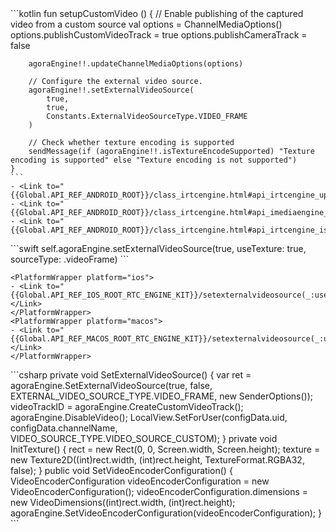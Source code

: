 <PlatformWrapper platform="android">
    ```kotlin
    fun setupCustomVideo () {
        // Enable publishing of the captured video from a custom source
        val options = ChannelMediaOptions()
        options.publishCustomVideoTrack = true
        options.publishCameraTrack = false

        agoraEngine!!.updateChannelMediaOptions(options)

        // Configure the external video source.
        agoraEngine!!.setExternalVideoSource(
            true,
            true,
            Constants.ExternalVideoSourceType.VIDEO_FRAME
        )

        // Check whether texture encoding is supported
        sendMessage(if (agoraEngine!!.isTextureEncodeSupported) "Texture encoding is supported" else "Texture encoding is not supported")
    }
    ```
    - <Link to="{{Global.API_REF_ANDROID_ROOT}}/class_irtcengine.html#api_irtcengine_updatechannelmediaoptions">updateChannelMediaOptions</Link>
    - <Link to="{{Global.API_REF_ANDROID_ROOT}}/class_irtcengine.html#api_imediaengine_setexternalvideosource">setExternalVideoSource</Link>
    - <Link to="{{Global.API_REF_ANDROID_ROOT}}/class_irtcengine.html#api_irtcengine_istextureencodesupported">isTextureEncodeSupported</Link>
</PlatformWrapper>
<PlatformWrapper platform={["ios","macos"]}>
    ```swift
    self.agoraEngine.setExternalVideoSource(true, useTexture: true, sourceType: .videoFrame)
    ```

    <PlatformWrapper platform="ios">
    - <Link to="{{Global.API_REF_IOS_ROOT_RTC_ENGINE_KIT}}/setexternalvideosource(_:usetexture:sourcetype:)">setExternalVideoSource(_:useTexture:sourceType:)</Link>
    </PlatformWrapper>
    <PlatformWrapper platform="macos">
    - <Link to="{{Global.API_REF_MACOS_ROOT_RTC_ENGINE_KIT}}/setexternalvideosource(_:usetexture:sourcetype:)">setExternalVideoSource(_:useTexture:sourceType:)</Link>
    </PlatformWrapper>
</PlatformWrapper>
<PlatformWrapper platform="unity">
    ```csharp
    private void SetExternalVideoSource()
    {
        var ret = agoraEngine.SetExternalVideoSource(true, false, EXTERNAL_VIDEO_SOURCE_TYPE.VIDEO_FRAME, new SenderOptions());
        videoTrackID = agoraEngine.CreateCustomVideoTrack();
        agoraEngine.DisableVideo();
        LocalView.SetForUser(configData.uid, configData.channelName, VIDEO_SOURCE_TYPE.VIDEO_SOURCE_CUSTOM);
    }
    private void InitTexture()
    {
        rect = new Rect(0, 0, Screen.width, Screen.height);
        texture = new Texture2D((int)rect.width, (int)rect.height, TextureFormat.RGBA32, false);
    }
    public void SetVideoEncoderConfiguration()
    {
        VideoEncoderConfiguration videoEncoderConfiguration = new VideoEncoderConfiguration();
        videoEncoderConfiguration.dimensions = new VideoDimensions((int)rect.width, (int)rect.height);
        agoraEngine.SetVideoEncoderConfiguration(videoEncoderConfiguration);
    }
    ```
</PlatformWrapper>